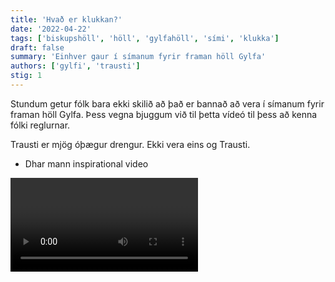 ```yaml
---
title: 'Hvað er klukkan?'
date: '2022-04-22'
tags: ['biskupshöll', 'höll', 'gylfahöll', 'sími', 'klukka']
draft: false
summary: 'Einhver gaur í símanum fyrir framan höll Gylfa'
authors: ['gylfi', 'trausti']
stig: 1
---
```


Stundum getur fólk bara ekki skilið að það er bannað að vera í símanum fyrir framan höll Gylfa.
Þess vegna bjuggum við til þetta vídeó til þess að kenna fólki reglurnar.

Trausti er mjög óþægur drengur.
Ekki vera eins og Trausti.

- Dhar mann inspirational video

<Video id="Z7OYK-MsACA" />
